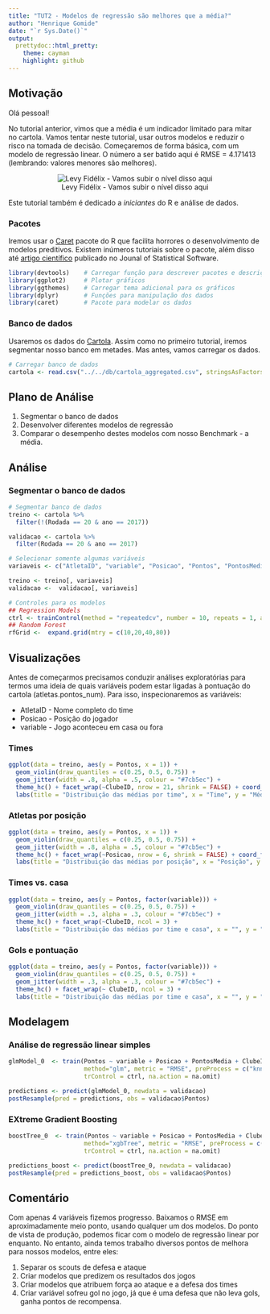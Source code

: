 ```yaml
---
title: "TUT2 - Modelos de regressão são melhores que a média?"
author: "Henrique Gomide"
date: "`r Sys.Date()`"
output:
  prettydoc::html_pretty:
    theme: cayman
    highlight: github
---
```


## Motivação

Olá pessoal!

No tutorial anterior, vimos que a média é um indicador limitado para mitar no cartola. Vamos tentar neste tutorial, usar outros modelos e reduzir o risco na tomada de decisão. Começaremos de forma básica, com um modelo de regressão linear. O número a ser batido aqui é RMSE = 4.171413 (lembrando: valores menores são melhores).

<center>![Levy Fidélix - Vamos subir o nível disso aqui](http://geradormemes.com/media/created/n931gu.jpg)</center>

Este tutorial também é dedicado a _iniciantes_ do R e análise de dados. 

### Pacotes

Iremos usar o [Caret](http://caret.r-forge.r-project.org) pacote do R que facilita horrores o desenvolvimento de modelos preditivos. Existem inúmeros tutoriais sobre o pacote, além disso até [artigo científico](https://www.jstatsoft.org/article/view/v028i05) publicado no Jounal of Statistical Software.

```r
library(devtools)    # Carregar função para descrever pacotes e descrição do R
library(ggplot2)     # Plotar gráficos
library(ggthemes)    # Carregar tema adicional para os gráficos
library(dplyr)       # Funções para manipulação dos dados 
library(caret)       # Pacote para modelar os dados
```


### Banco de dados

Usaremos os dados do [Cartola](https://github.com/henriquepgomide/caRtola/tree/master/db). Assim como no primeiro tutorial, iremos segmentar nosso banco em metades. Mas antes, vamos carregar os dados.

```r
# Carregar banco de dados
cartola <- read.csv("../../db/cartola_aggregated.csv", stringsAsFactors = FALSE)
```


## Plano de Análise

1. Segmentar o banco de dados
2. Desenvolver diferentes modelos de regressão
3. Comparar o desempenho destes modelos com nosso Benchmark - a média.

## Análise

### Segmentar o banco de dados
```r
# Segmentar banco de dados
treino <- cartola %>%
  filter(!(Rodada == 20 & ano == 2017))

validacao <- cartola %>%
  filter(Rodada == 20 & ano == 2017)

# Selecionar somente algumas variáveis
variaveis <- c("AtletaID", "variable", "Posicao", "Pontos", "PontosMedia", "ClubeID")

treino <- treino[, variaveis]
validacao <-  validacao[, variaveis]

# Controles para os modelos
## Regression Models
ctrl <- trainControl(method = "repeatedcv", number = 10, repeats = 1, allowParallel = TRUE, verboseIter = TRUE)
## Random Forest
rfGrid <-  expand.grid(mtry = c(10,20,40,80))   
```

## Visualizações

Antes de começarmos precisamos conduzir análises exploratórias para termos uma ideia de quais variáveis podem estar ligadas à pontuação do cartola (atletas.pontos_num). Para isso, inspecionaremos as variáveis:

* AtletaID - Nome completo do time
* Posicao - Posição do jogador
* variable - Jogo aconteceu em casa ou fora

### Times
```r
ggplot(data = treino, aes(y = Pontos, x = 1)) + 
  geom_violin(draw_quantiles = c(0.25, 0.5, 0.75)) + 
  geom_jitter(width = .8, alpha = .5, colour = "#7cb5ec") +
  theme_hc() + facet_wrap(~ClubeID, nrow = 21, shrink = FALSE) + coord_flip() + 
  labs(title = "Distribuição das médias por time", x = "Time", y = "Média")
```


### Atletas por posição

```r
ggplot(data = treino, aes(y = Pontos, x = 1)) + 
  geom_violin(draw_quantiles = c(0.25, 0.5, 0.75)) + 
  geom_jitter(width = .8, alpha = .5, colour = "#7cb5ec") +
  theme_hc() + facet_wrap(~Posicao, nrow = 6, shrink = FALSE) + coord_flip() + 
  labs(title = "Distribuição das médias por posição", x = "Posição", y = "Média")
```


### Times vs. casa

```r
ggplot(data = treino, aes(y = Pontos, factor(variable))) + 
  geom_violin(draw_quantiles = c(0.25, 0.5, 0.75)) + 
  geom_jitter(width = .3, alpha = .3, colour = "#7cb5ec") +
  theme_hc() + facet_wrap(~ClubeID, ncol = 3) +
  labs(title = "Distribuição das médias por time e casa", x = "", y = "Pontuação")
```

### Gols e pontuação

```r
ggplot(data = treino, aes(y = Pontos, factor(variable))) + 
  geom_violin(draw_quantiles = c(0.25, 0.5, 0.75)) + 
  geom_jitter(width = .3, alpha = .3, colour = "#7cb5ec") +
  theme_hc() + facet_wrap(~ ClubeID, ncol = 3) +
  labs(title = "Distribuição das médias por time e casa", x = "", y = "Pontuação")
```

## Modelagem

### Análise de regressão linear simples
```r
glmModel_0  <- train(Pontos ~ variable + Posicao + PontosMedia + ClubeID, data = treino, 
                     method="glm", metric = "RMSE", preProcess = c("knnImpute","scale", "center"),
                     trControl = ctrl, na.action = na.omit)
```

```r
predictions <- predict(glmModel_0, newdata = validacao)
postResample(pred = predictions, obs = validacao$Pontos)
```


### EXtreme Gradient Boosting

```r
boostTree_0  <- train(Pontos ~ variable + Posicao + PontosMedia + ClubeID, data = treino, 
                     method="xgbTree", metric = "RMSE", preProcess = c("scale", "center"),
                     trControl = ctrl, na.action = na.omit)
```

```r
predictions_boost <- predict(boostTree_0, newdata = validacao)
postResample(pred = predictions_boost, obs = validacao$Pontos)
```

## Comentário

Com apenas 4 variáveis fizemos progresso. Baixamos o RMSE em aproximadamente meio ponto, usando qualquer um dos modelos. Do ponto de vista de produção, podemos ficar com o modelo de regressão linear por enquanto. No entanto, ainda temos trabalho diversos pontos de melhora para nossos modelos, entre eles:

1. Separar os scouts de defesa e ataque
2. Criar modelos que predizem os resultados dos jogos
3. Criar modelos que atribuem força ao ataque e a defesa dos times
4. Criar variável sofreu gol no jogo, já que é uma defesa que não leva gols, ganha pontos de recompensa.

